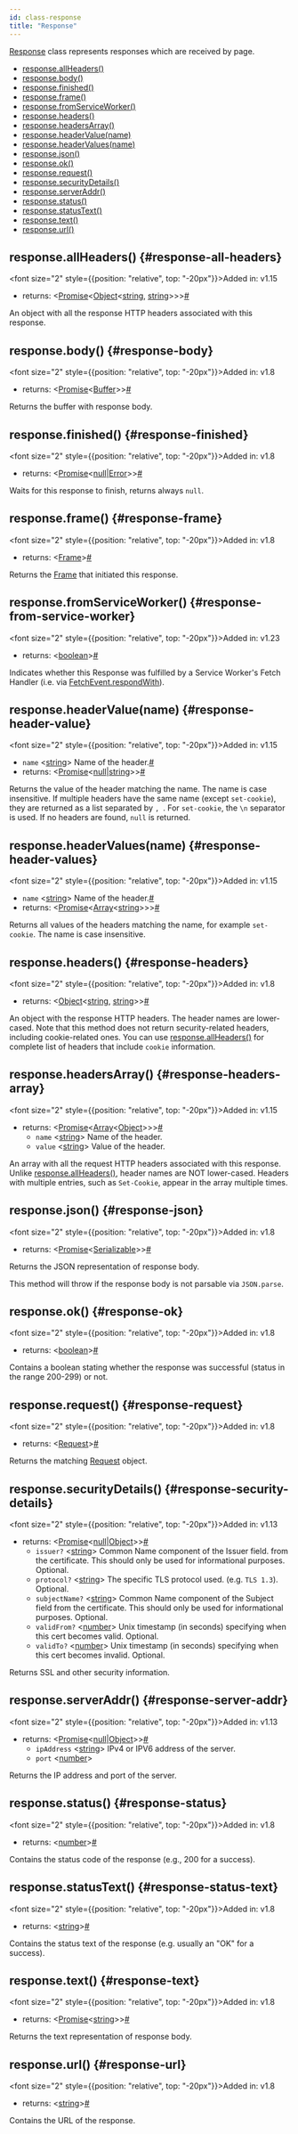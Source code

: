 ```yaml
---
id: class-response
title: "Response"
---
```


[Response] class represents responses which are received by page.


- [response.allHeaders()](/api/class-response.mdx#response-all-headers)
- [response.body()](/api/class-response.mdx#response-body)
- [response.finished()](/api/class-response.mdx#response-finished)
- [response.frame()](/api/class-response.mdx#response-frame)
- [response.fromServiceWorker()](/api/class-response.mdx#response-from-service-worker)
- [response.headers()](/api/class-response.mdx#response-headers)
- [response.headersArray()](/api/class-response.mdx#response-headers-array)
- [response.headerValue(name)](/api/class-response.mdx#response-header-value)
- [response.headerValues(name)](/api/class-response.mdx#response-header-values)
- [response.json()](/api/class-response.mdx#response-json)
- [response.ok()](/api/class-response.mdx#response-ok)
- [response.request()](/api/class-response.mdx#response-request)
- [response.securityDetails()](/api/class-response.mdx#response-security-details)
- [response.serverAddr()](/api/class-response.mdx#response-server-addr)
- [response.status()](/api/class-response.mdx#response-status)
- [response.statusText()](/api/class-response.mdx#response-status-text)
- [response.text()](/api/class-response.mdx#response-text)
- [response.url()](/api/class-response.mdx#response-url)

## response.allHeaders() {#response-all-headers}

<font size="2" style={{position: "relative", top: "-20px"}}>Added in: v1.15</font>

- returns:<a aria-hidden="true" tabindex="-1" class="list-anchor-link" id="response-all-headers-return"/> &#60;[Promise]<[Object]<[string], [string]>>&#62;<a href="#response-all-headers-return" class="list-anchor">#</a>

An object with all the response HTTP headers associated with this response.

## response.body() {#response-body}

<font size="2" style={{position: "relative", top: "-20px"}}>Added in: v1.8</font>

- returns:<a aria-hidden="true" tabindex="-1" class="list-anchor-link" id="response-body-return"/> &#60;[Promise]<[Buffer]>&#62;<a href="#response-body-return" class="list-anchor">#</a>

Returns the buffer with response body.

## response.finished() {#response-finished}

<font size="2" style={{position: "relative", top: "-20px"}}>Added in: v1.8</font>

- returns:<a aria-hidden="true" tabindex="-1" class="list-anchor-link" id="response-finished-return"/> &#60;[Promise]<[null]|[Error]>&#62;<a href="#response-finished-return" class="list-anchor">#</a>

Waits for this response to finish, returns always `null`.

## response.frame() {#response-frame}

<font size="2" style={{position: "relative", top: "-20px"}}>Added in: v1.8</font>

- returns:<a aria-hidden="true" tabindex="-1" class="list-anchor-link" id="response-frame-return"/> &#60;[Frame]&#62;<a href="#response-frame-return" class="list-anchor">#</a>

Returns the [Frame] that initiated this response.

## response.fromServiceWorker() {#response-from-service-worker}

<font size="2" style={{position: "relative", top: "-20px"}}>Added in: v1.23</font>

- returns:<a aria-hidden="true" tabindex="-1" class="list-anchor-link" id="response-from-service-worker-return"/> &#60;[boolean]&#62;<a href="#response-from-service-worker-return" class="list-anchor">#</a>

Indicates whether this Response was fulfilled by a Service Worker's Fetch Handler (i.e. via [FetchEvent.respondWith](https://developer.mozilla.org/en-US/docs/Web/API/FetchEvent/respondWith)).

## response.headerValue(name) {#response-header-value}

<font size="2" style={{position: "relative", top: "-20px"}}>Added in: v1.15</font>

- `name`<a aria-hidden="true" tabindex="-1" class="list-anchor-link" id="response-header-value-option-name"/> &#60;[string]&#62; Name of the header.<a href="#response-header-value-option-name" class="list-anchor">#</a>
- returns:<a aria-hidden="true" tabindex="-1" class="list-anchor-link" id="response-header-value-return"/> &#60;[Promise]<[null]|[string]>&#62;<a href="#response-header-value-return" class="list-anchor">#</a>

Returns the value of the header matching the name. The name is case insensitive. If multiple headers have the same name (except `set-cookie`), they are returned as a list separated by `, `. For `set-cookie`, the `\n` separator is used. If no headers are found, `null` is returned.

## response.headerValues(name) {#response-header-values}

<font size="2" style={{position: "relative", top: "-20px"}}>Added in: v1.15</font>

- `name`<a aria-hidden="true" tabindex="-1" class="list-anchor-link" id="response-header-values-option-name"/> &#60;[string]&#62; Name of the header.<a href="#response-header-values-option-name" class="list-anchor">#</a>
- returns:<a aria-hidden="true" tabindex="-1" class="list-anchor-link" id="response-header-values-return"/> &#60;[Promise]<[Array]<[string]>>&#62;<a href="#response-header-values-return" class="list-anchor">#</a>

Returns all values of the headers matching the name, for example `set-cookie`. The name is case insensitive.

## response.headers() {#response-headers}

<font size="2" style={{position: "relative", top: "-20px"}}>Added in: v1.8</font>

- returns:<a aria-hidden="true" tabindex="-1" class="list-anchor-link" id="response-headers-return"/> &#60;[Object]<[string], [string]>&#62;<a href="#response-headers-return" class="list-anchor">#</a>

An object with the response HTTP headers. The header names are lower-cased. Note that this method does not return security-related headers, including cookie-related ones. You can use [response.allHeaders()](/api/class-response.mdx#response-all-headers) for complete list of headers that include `cookie` information.

## response.headersArray() {#response-headers-array}

<font size="2" style={{position: "relative", top: "-20px"}}>Added in: v1.15</font>

- returns:<a aria-hidden="true" tabindex="-1" class="list-anchor-link" id="response-headers-array-return"/> &#60;[Promise]<[Array]<[Object]>>&#62;<a href="#response-headers-array-return" class="list-anchor">#</a>
  - `name` &#60;[string]&#62; Name of the header.
  - `value` &#60;[string]&#62; Value of the header.

An array with all the request HTTP headers associated with this response. Unlike [response.allHeaders()](/api/class-response.mdx#response-all-headers), header names are NOT lower-cased. Headers with multiple entries, such as `Set-Cookie`, appear in the array multiple times.

## response.json() {#response-json}

<font size="2" style={{position: "relative", top: "-20px"}}>Added in: v1.8</font>

- returns:<a aria-hidden="true" tabindex="-1" class="list-anchor-link" id="response-json-return"/> &#60;[Promise]<[Serializable]>&#62;<a href="#response-json-return" class="list-anchor">#</a>

Returns the JSON representation of response body.

This method will throw if the response body is not parsable via `JSON.parse`.

## response.ok() {#response-ok}

<font size="2" style={{position: "relative", top: "-20px"}}>Added in: v1.8</font>

- returns:<a aria-hidden="true" tabindex="-1" class="list-anchor-link" id="response-ok-return"/> &#60;[boolean]&#62;<a href="#response-ok-return" class="list-anchor">#</a>

Contains a boolean stating whether the response was successful (status in the range 200-299) or not.

## response.request() {#response-request}

<font size="2" style={{position: "relative", top: "-20px"}}>Added in: v1.8</font>

- returns:<a aria-hidden="true" tabindex="-1" class="list-anchor-link" id="response-request-return"/> &#60;[Request]&#62;<a href="#response-request-return" class="list-anchor">#</a>

Returns the matching [Request] object.

## response.securityDetails() {#response-security-details}

<font size="2" style={{position: "relative", top: "-20px"}}>Added in: v1.13</font>

- returns:<a aria-hidden="true" tabindex="-1" class="list-anchor-link" id="response-security-details-return"/> &#60;[Promise]<[null]|[Object]>&#62;<a href="#response-security-details-return" class="list-anchor">#</a>
  - `issuer?` &#60;[string]&#62; Common Name component of the Issuer field. from the certificate. This should only be used for informational purposes. Optional.
  - `protocol?` &#60;[string]&#62; The specific TLS protocol used. (e.g. `TLS 1.3`). Optional.
  - `subjectName?` &#60;[string]&#62; Common Name component of the Subject field from the certificate. This should only be used for informational purposes. Optional.
  - `validFrom?` &#60;[number]&#62; Unix timestamp (in seconds) specifying when this cert becomes valid. Optional.
  - `validTo?` &#60;[number]&#62; Unix timestamp (in seconds) specifying when this cert becomes invalid. Optional.

Returns SSL and other security information.

## response.serverAddr() {#response-server-addr}

<font size="2" style={{position: "relative", top: "-20px"}}>Added in: v1.13</font>

- returns:<a aria-hidden="true" tabindex="-1" class="list-anchor-link" id="response-server-addr-return"/> &#60;[Promise]<[null]|[Object]>&#62;<a href="#response-server-addr-return" class="list-anchor">#</a>
  - `ipAddress` &#60;[string]&#62; IPv4 or IPV6 address of the server.
  - `port` &#60;[number]&#62;

Returns the IP address and port of the server.

## response.status() {#response-status}

<font size="2" style={{position: "relative", top: "-20px"}}>Added in: v1.8</font>

- returns:<a aria-hidden="true" tabindex="-1" class="list-anchor-link" id="response-status-return"/> &#60;[number]&#62;<a href="#response-status-return" class="list-anchor">#</a>

Contains the status code of the response (e.g., 200 for a success).

## response.statusText() {#response-status-text}

<font size="2" style={{position: "relative", top: "-20px"}}>Added in: v1.8</font>

- returns:<a aria-hidden="true" tabindex="-1" class="list-anchor-link" id="response-status-text-return"/> &#60;[string]&#62;<a href="#response-status-text-return" class="list-anchor">#</a>

Contains the status text of the response (e.g. usually an "OK" for a success).

## response.text() {#response-text}

<font size="2" style={{position: "relative", top: "-20px"}}>Added in: v1.8</font>

- returns:<a aria-hidden="true" tabindex="-1" class="list-anchor-link" id="response-text-return"/> &#60;[Promise]<[string]>&#62;<a href="#response-text-return" class="list-anchor">#</a>

Returns the text representation of response body.

## response.url() {#response-url}

<font size="2" style={{position: "relative", top: "-20px"}}>Added in: v1.8</font>

- returns:<a aria-hidden="true" tabindex="-1" class="list-anchor-link" id="response-url-return"/> &#60;[string]&#62;<a href="#response-url-return" class="list-anchor">#</a>

Contains the URL of the response.

[Accessibility]: /api/class-accessibility.mdx "Accessibility"
[Android]: /api/class-android.mdx "Android"
[AndroidDevice]: /api/class-androiddevice.mdx "AndroidDevice"
[AndroidInput]: /api/class-androidinput.mdx "AndroidInput"
[AndroidSocket]: /api/class-androidsocket.mdx "AndroidSocket"
[AndroidWebView]: /api/class-androidwebview.mdx "AndroidWebView"
[APIRequest]: /api/class-apirequest.mdx "APIRequest"
[APIRequestContext]: /api/class-apirequestcontext.mdx "APIRequestContext"
[APIResponse]: /api/class-apiresponse.mdx "APIResponse"
[APIResponseAssertions]: /test-assertions.mdx "APIResponseAssertions"
[Browser]: /api/class-browser.mdx "Browser"
[BrowserContext]: /api/class-browsercontext.mdx "BrowserContext"
[BrowserServer]: /api/class-browserserver.mdx "BrowserServer"
[BrowserType]: /api/class-browsertype.mdx "BrowserType"
[CDPSession]: /api/class-cdpsession.mdx "CDPSession"
[ConsoleMessage]: /api/class-consolemessage.mdx "ConsoleMessage"
[Coverage]: /api/class-coverage.mdx "Coverage"
[Dialog]: /api/class-dialog.mdx "Dialog"
[Download]: /api/class-download.mdx "Download"
[Electron]: /api/class-electron.mdx "Electron"
[ElectronApplication]: /api/class-electronapplication.mdx "ElectronApplication"
[ElementHandle]: /api/class-elementhandle.mdx "ElementHandle"
[FileChooser]: /api/class-filechooser.mdx "FileChooser"
[Frame]: /api/class-frame.mdx "Frame"
[FrameLocator]: /api/class-framelocator.mdx "FrameLocator"
[JSHandle]: /api/class-jshandle.mdx "JSHandle"
[Keyboard]: /api/class-keyboard.mdx "Keyboard"
[Locator]: /api/class-locator.mdx "Locator"
[LocatorAssertions]: /test-assertions.mdx "LocatorAssertions"
[Logger]: /api/class-logger.mdx "Logger"
[Mouse]: /api/class-mouse.mdx "Mouse"
[Page]: /api/class-page.mdx "Page"
[PageAssertions]: /test-assertions.mdx "PageAssertions"
[Playwright]: /api/class-playwright.mdx "Playwright"
[PlaywrightAssertions]: /test-assertions.mdx "PlaywrightAssertions"
[Request]: /api/class-request.mdx "Request"
[Response]: /api/class-response.mdx "Response"
[Route]: /api/class-route.mdx "Route"
[ScreenshotAssertions]: /test-assertions.mdx "ScreenshotAssertions"
[Selectors]: /api/class-selectors.mdx "Selectors"
[TimeoutError]: /api/class-timeouterror.mdx "TimeoutError"
[Touchscreen]: /api/class-touchscreen.mdx "Touchscreen"
[Tracing]: /api/class-tracing.mdx "Tracing"
[Video]: /api/class-video.mdx "Video"
[WebSocket]: /api/class-websocket.mdx "WebSocket"
[Worker]: /api/class-worker.mdx "Worker"
[Fixtures]: /api/class-fixtures.mdx "Fixtures"
[Storage]: /api/class-storage.mdx "Storage"
[Test]: /api/class-test.mdx "Test"
[TestConfig]: /api/class-testconfig.mdx "TestConfig"
[TestError]: /api/class-testerror.mdx "TestError"
[TestInfo]: /api/class-testinfo.mdx "TestInfo"
[TestOptions]: /api/class-testoptions.mdx "TestOptions"
[TestProject]: /api/class-testproject.mdx "TestProject"
[WorkerInfo]: /api/class-workerinfo.mdx "WorkerInfo"
[Location]: /api/class-location.mdx "Location"
[Reporter]: /api/class-reporter.mdx "Reporter"
[Suite]: /api/class-suite.mdx "Suite"
[TestCase]: /api/class-testcase.mdx "TestCase"
[TestResult]: /api/class-testresult.mdx "TestResult"
[TestStep]: /api/class-teststep.mdx "TestStep"
[Element]: https://developer.mozilla.org/en-US/docs/Web/API/element "Element"
[EvaluationArgument]: /evaluating.mdx#evaluation-argument "EvaluationArgument"
[Promise]: https://developer.mozilla.org/en-US/docs/Web/JavaScript/Reference/Global_Objects/Promise "Promise"
[iterator]: https://developer.mozilla.org/en-US/docs/Web/JavaScript/Reference/Iteration_protocols "Iterator"
[origin]: https://developer.mozilla.org/en-US/docs/Glossary/Origin "Origin"
[selector]: https://developer.mozilla.org/en-US/docs/Web/CSS/CSS_Selectors "selector"
[Serializable]: https://developer.mozilla.org/en-US/docs/Web/JavaScript/Reference/Global_Objects/JSON/stringify#Description "Serializable"
[UIEvent.detail]: https://developer.mozilla.org/en-US/docs/Web/API/UIEvent/detail "UIEvent.detail"
[UnixTime]: https://en.wikipedia.org/wiki/Unix_time "Unix Time"
[xpath]: https://developer.mozilla.org/en-US/docs/Web/XPath "xpath"

[Array]: https://developer.mozilla.org/en-US/docs/Web/JavaScript/Reference/Global_Objects/Array "Array"
[boolean]: https://developer.mozilla.org/en-US/docs/Web/JavaScript/Data_structures#Boolean_type "Boolean"
[Buffer]: https://nodejs.org/api/buffer.html#buffer_class_buffer "Buffer"
[ChildProcess]: https://nodejs.org/api/child_process.html "ChildProcess"
[Error]: https://nodejs.org/api/errors.html#errors_class_error "Error"
[EventEmitter]: https://nodejs.org/api/events.html#events_class_eventemitter "EventEmitter"
[function]: https://developer.mozilla.org/en-US/docs/Web/JavaScript/Reference/Global_Objects/Function "Function"
[Map]: https://developer.mozilla.org/en-US/docs/Web/JavaScript/Reference/Global_Objects/Map "Map"
[null]: https://developer.mozilla.org/en-US/docs/Web/JavaScript/Reference/Global_Objects/null "null"
[number]: https://developer.mozilla.org/en-US/docs/Web/JavaScript/Data_structures#Number_type "Number"
[Object]: https://developer.mozilla.org/en-US/docs/Web/JavaScript/Reference/Global_Objects/Object "Object"
[Promise]: https://developer.mozilla.org/en-US/docs/Web/JavaScript/Reference/Global_Objects/Promise "Promise"
[Readable]: https://nodejs.org/api/stream.html#stream_class_stream_readable "Readable"
[RegExp]: https://developer.mozilla.org/en-US/docs/Web/JavaScript/Reference/Global_Objects/RegExp "RegExp"
[string]: https://developer.mozilla.org/en-US/docs/Web/JavaScript/Data_structures#String_type "string"
[void]: https://developer.mozilla.org/en-US/docs/Web/JavaScript/Reference/Global_Objects/undefined "void"
[URL]: https://nodejs.org/api/url.html "URL"

[all available image tags]: https://mcr.microsoft.com/en-us/product/playwright/about "all available image tags"
[Docker Hub]: https://hub.docker.com/_/microsoft-playwright "Docker Hub"
[Dockerfile.focal]: https://github.com/microsoft/playwright/blob/main/utils/docker/Dockerfile.focal "Dockerfile.focal"
